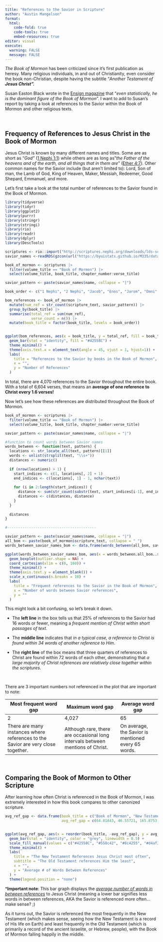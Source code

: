 ```yaml
---
title: "References to the Savior in Scripture"
author: "Austin Mangelson"
format: 
  html:
    code-fold: true
    code-tools: true
    embed-resources: true
editor: visual
execute: 
  warning: FALSE
  message: FALSE
---
```


*The Book of Mormon* has been criticized since it's first publication as heresy. Many religious individuals, in and out of Christianity, even consider the book non-Christian, despite having the subtitle "*Another Testament of **Jesus Christ".***

Susan Easton Black wrote in the [Ensign magazine](https://www.churchofjesuschrist.org/study/ensign/1978/07/discovery/names-of-christ-in-the-book-of-mormon?lang=eng&id=html) that "*even statistically, he is the dominant figure of the Book of Mormon*". I want to add to Susan's report by taking a look at references to the Savior within the Book of Mormon and other religious texts.

<br>

## Frequency of References to Jesus Christ in the Book of Mormon

Jesus Christ is known by many different names and titles. Some are as short as "*God"* ([1 Nephi 1:1](https://www.churchofjesuschrist.org/study/scriptures/bofm/1-ne/1?lang=eng)) while others are as long as "*the Father of the heavens and of the earth, and all things that in them are"* ([Ether 4:7](https://www.churchofjesuschrist.org/study/scriptures/bofm/ether/4?lang=eng)*).* Other common names for the Savior include (but aren't limited to): Lord, Son of man, the Lamb of God, King of Heaven, Maker, Messiah, Redeemer, Good Shepard, Emmanuel, and more.

Let's first take a look at the total number of references to the Savior found in the Book of Mormon.

```r

library(tidyverse)
library(tidyr)
library(ggplot2)
library(purrr)
library(stringr)
library(stringi)
library(rio)
library(readr)
library(dplyr)
library(DescTools)

scriptures <- rio::import("http://scriptures.nephi.org/downloads/lds-scriptures.csv.zip")
savior_names <-readRDS(gzcon(url("https://byuistats.github.io/M335/data/BoM_SaviorNames.rds")))

```

```r

book_of_mormon <- scriptures |> 
  filter(volume_title == "Book of Mormon") |> 
  select(volume_title, book_title, chapter_number:verse_title)

savior_pattern <- paste(savior_names$name, collapse = "|")

book_order <- c("1 Nephi", "2 Nephi", "Jacob", "Enos", "Jarom", "Omni", "Words of Mormon", "Mosiah", "Alma", "Helaman", "3 Nephi", "4 Nephi", "Mormon", "Ether", "Moroni")

bom_references <- book_of_mormon |> 
  mutate(num_ref = str_count(scripture_text, savior_pattern)) |> 
  group_by(book_title) |> 
  summarise(total_ref = sum(num_ref),
            verse_count = n()) |> 
  mutate(book_title = factor(book_title, levels = book_order))
  

ggplot(bom_references, aes(x = book_title, y = total_ref, fill = book_title)) +
  geom_bar(stat = "identity", fill = "#42558C") +
  theme_minimal() +
  theme(axis.text.x = element_text(angle = 45, vjust = 1, hjust=1)) +
  labs(
    title = "References to the Savior by books in the Book of Mormon",
    x = "", 
    y = "Number of References"
  )

```

In total, there are 4,070 references to the Savior throughout the entire book. With a total of 6,604 verses, that means an **average of one reference to Christ every 1.6 verses!**

Now let's see how these references are distributed throughout the Book of Mormon.

```r
book_of_mormon <- scriptures |> 
  filter(volume_title == "Book of Mormon") |> 
  select(volume_title, book_title, chapter_number:verse_title)

savior_pattern <- paste(savior_names$name, collapse = "|")

#function to count words between Savior names
words_between <- function(text, pattern) {
  locations <- str_locate_all(text, pattern)[[1]]
  words <- unlist(strsplit(text, "\\s+"))
  distances <- numeric()
  
  if (nrow(locations) > 1) {
    start_indices <- c(1, locations[, 2] + 1)
    end_indices <- c(locations[, 1] - 1, nchar(text))
    
    for (i in 2:length(start_indices)) {
      distance <- sum(str_count(substr(text, start_indices[i-1], end_indices[i-1]), "\\S+"))
      distances <- c(distances, distance)
    }
  }
  
  distances
}

#-----------------------------------------

savior_pattern <- paste(savior_names$name, collapse = "|")
all_bom <- paste(book_of_mormon$scripture_text, collapse = " ")
words_between_savior_names_bom <- data.frame(words_between(all_bom, savior_pattern))

ggplot(words_between_savior_names_bom, aes(x = words_between.all_bom..savior_pattern.)) +
  geom_boxplot(outlier.shape = NA) +
  coord_cartesian(xlim = c(0, 160)) +
  theme_minimal() +
  theme(axis.text.y = element_blank()) +
  scale_x_continuous(n.breaks = 10) +
  labs(
    title = "Frequent references to the Savior in the Book of Mormon",
    x = "Number of words between Savior references", 
    y = ""
  )
```

This might look a bit confusing, so let's break it down.

-   The **left line** in the box tells us that 25% of references to the Savior had 16 words or fewer, meaning a *frequent mention of Christ within short passages of text*.

-   The **middle line** indicates that *in a typical case, a reference to Christ is found within 34 words of another reference to Him*.

-   The **right line** of the box means that three quarters of references to Christ are found within 72 words of each other, demonstrating that *a large majority of Christ references are relatively close together within the scriptures*.

<br>

There are 3 important numbers not referenced in the plot that are important to note:

| Most frequent word gap                                                           | Maximum word gap                                                               | Average word gap                                    |
|---------------------------|--------------------------|-------------------|
| 2                                                                                | 4,027                                                                          | 65                                                  |
| There are many instances where references to the Savior are very close together. | Although rare, there are occasional long intervals between mentions of Christ. | On average, the Savior is mentioned every 65 words. |

<br>

## Comparing the Book of Mormon to Other Scripture

After learning how often Christ is referenced in the Book of Mormon, I was extremely interested in how this book compares to other canonized scripture.

```r

avg_ref_gap <- data.frame(book_title = c("Book of Mormon", "New Testament", "Old Testament", "Doctrine and Covenants", "Pearl of Great Price"),
                          avg_ref_gap = c(64.81843, 46.55721, 165.8753, 70.70626, 49.49427))
  

ggplot(avg_ref_gap, aes(x = reorder(book_title, -avg_ref_gap), y = avg_ref_gap, fill = book_title)) +
  geom_bar(stat = "identity", color = "grey", linewidth = 0.5) +
  scale_fill_manual(values = c("#42558C", "#558c42", "#8c4255", "#d4af37", "ivory")) +
  theme_minimal() +
  labs(
    title = "The New Testament References Jesus Christ most often",
    subtitle = "The Old Testament references Him the least",
    x = "", 
    y = "Average # of Words Between References"
  ) +
  theme(legend.position = "none")


```

\***Important note**: This bar graph displays the [*average number of words in between references*]{.underline} to Jesus Christ (meaning a lower bar signifies less words in between references, AKA the Savior is referenced more often... make sense? ;)

As it turns out, the Savior is referenced the most frequently in the New Testament (which makes sense, seeing how the New Testament is a record of His life on Earth) and least frequently in the Old Testament (which is primarily a record of the ancient Israelite, or Hebrew, people), with the Book of Mormon falling happily in the middle.
